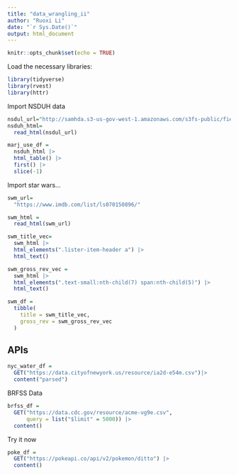 ```yaml
---
title: "data_wrangling_ii"
author: "Ruoxi Li"
date: "`r Sys.Date()`"
output: html_document
---
```


```r
knitr::opts_chunk$set(echo = TRUE)
```

Load the necessary libraries:

```r
library(tidyverse)
library(rvest)
library(httr)
```

Import NSDUH data

```r
nsdul_url="http://samhda.s3-us-gov-west-1.amazonaws.com/s3fs-public/field-uploads/2k15StateFiles/NSDUHsaeShortTermCHG2015.htm"
nsduh_html=
  read_html(nsdul_url)
```


```r
marj_use_df =
  nsduh_html |>
  html_table() |>
  first() |>
  slice(-1)
```

Import star wars...

```r
swm_url=
  "https://www.imdb.com/list/ls070150896/"

swm_html = 
  read_html(swm_url)

swm_title_vec=
  swm_html |>
  html_elements(".lister-item-header a") |>
  html_text()

swm_gross_rev_vec =
  swm_html |>
  html_elements(".text-small:nth-child(7) span:nth-child(5)") |>
  html_text()

swm_df =
  tibble(
    title = swm_title_vec,
    gross_rev = swm_gross_rev_vec
  )
```

## APIs

```r
nyc_water_df = 
  GET("https://data.cityofnewyork.us/resource/ia2d-e54m.csv")|>
  content("parsed")
```

BRFSS Data

```r
brfss_df =
  GET("https://data.cdc.gov/resource/acme-vg9e.csv",
      query = list("$limit" = 5000)) |>
  content()
```

Try it now

```r
poke_df =
  GET("https://pokeapi.co/api/v2/pokemon/ditto") |>
  content()
```